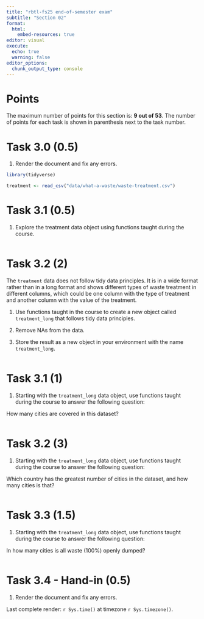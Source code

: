 ```yaml
---
title: "rbtl-fs25 end-of-semester exam"
subtitle: "Section 02"
format:
  html:
    embed-resources: true
editor: visual
execute: 
  echo: true
  warning: false
editor_options: 
  chunk_output_type: console
---
```


# Points

The maximum number of points for this section is: **9 out of 53**. The number of points for each task is shown in parenthesis next to the task number.

# Task 3.0 (0.5)

1.  Render the document and fix any errors.

```r
library(tidyverse)
```

```r
treatment <- read_csv("data/what-a-waste/waste-treatment.csv")
```

# Task 3.1 (0.5)

1.  Explore the treatment data object using functions taught during the course.

```r

```

# Task 3.2 (2)

The `treatment` data does not follow tidy data principles. It is in a wide format rather than in a long format and shows different types of waste treatment in different columns, which could be one column with the type of treatment and another column with the value of the treatment.

1.  Use functions taught in the course to create a new object called `treatment_long` that follows tidy data principles.

2.  Remove NAs from the data.

3.  Store the result as a new object in your environment with the name `treatment_long`.

```r

```

# Task 3.1 (1)

1.  Starting with the `treatment_long` data object, use functions taught during the course to answer the following question:

How many cities are covered in this dataset?

```r

```

# Task 3.2 (3)

1.  Starting with the `treatment_long` data object, use functions taught during the course to answer the following question:

Which country has the greatest number of cities in the dataset, and how many cities is that?

```r


```

# Task 3.3 (1.5)

1.  Starting with the `treatment_long` data object, use functions taught during the course to answer the following question:

In how many cities is all waste (100%) openly dumped?

```r

```

# Task 3.4 - Hand-in (0.5)

1.  Render the document and fix any errors.

Last complete render: `r Sys.time()` at timezone `r Sys.timezone()`.
